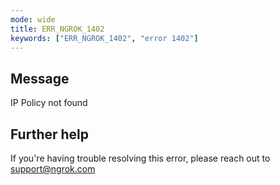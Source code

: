 ```yaml
---
mode: wide
title: ERR_NGROK_1402
keywords: ["ERR_NGROK_1402", "error 1402"]
---
```


## Message

IP Policy not found

## Further help

If you're having trouble resolving this error, please reach out to [support@ngrok.com](mailto:support@ngrok.com?subject=Help%20with%20ERR_NGROK_1402)
